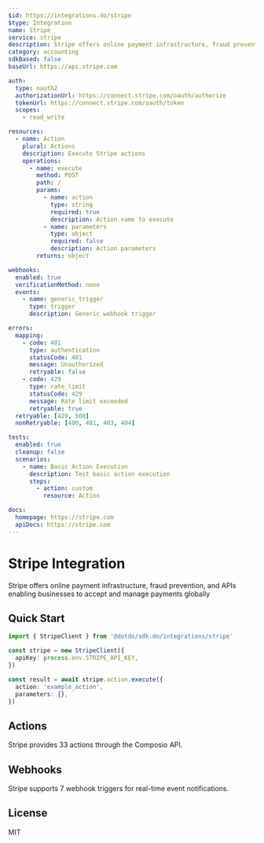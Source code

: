 ```yaml
---
$id: https://integrations.do/stripe
$type: Integration
name: Stripe
service: stripe
description: Stripe offers online payment infrastructure, fraud prevention, and APIs enabling businesses to accept and manage payments globally
category: accounting
sdkBased: false
baseUrl: https://api.stripe.com

auth:
  type: oauth2
  authorizationUrl: https://connect.stripe.com/oauth/authorize
  tokenUrl: https://connect.stripe.com/oauth/token
  scopes:
    - read_write

resources:
  - name: Action
    plural: Actions
    description: Execute Stripe actions
    operations:
      - name: execute
        method: POST
        path: /
        params:
          - name: action
            type: string
            required: true
            description: Action name to execute
          - name: parameters
            type: object
            required: false
            description: Action parameters
        returns: object

webhooks:
  enabled: true
  verificationMethod: none
  events:
    - name: generic_trigger
      type: trigger
      description: Generic webhook trigger

errors:
  mapping:
    - code: 401
      type: authentication
      statusCode: 401
      message: Unauthorized
      retryable: false
    - code: 429
      type: rate_limit
      statusCode: 429
      message: Rate limit exceeded
      retryable: true
  retryable: [429, 500]
  nonRetryable: [400, 401, 403, 404]

tests:
  enabled: true
  cleanup: false
  scenarios:
    - name: Basic Action Execution
      description: Test basic action execution
      steps:
        - action: custom
          resource: Action

docs:
  homepage: https://stripe.com
  apiDocs: https://stripe.com
---
```


# Stripe Integration

Stripe offers online payment infrastructure, fraud prevention, and APIs enabling businesses to accept and manage payments globally

## Quick Start

```typescript
import { StripeClient } from '@dotdo/sdk.do/integrations/stripe'

const stripe = new StripeClient({
  apiKey: process.env.STRIPE_API_KEY,
})

const result = await stripe.action.execute({
  action: 'example_action',
  parameters: {},
})
```

## Actions

Stripe provides 33 actions through the Composio API.

## Webhooks

Stripe supports 7 webhook triggers for real-time event notifications.

## License

MIT
